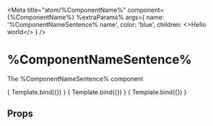 
<Meta
  title="atom/%ComponentName%"
  component={%ComponentName%}
  %extraParams%
  args={
    name: '%ComponentNameSentence% name',
    color: 'blue',
    children: <>Hello world</>
  }
/>


# %ComponentNameSentence%

The %ComponentNameSentence% component

<Canvas withSource="open">
  <Story name="Default">
    { Template.bind({}) }
  </Story>
</Canvas>

<Canvas>
  <Story
    name="Example 2"
    args={{
      colour: 'red'
    }}
  >
    { Template.bind({}) }
  </Story>
  <Story
    name="Example 2 variant"
    args={{
      colour: 'green'
    }}
  >
    { Template.bind({}) }
  </Story>
</Canvas>

## Props

<ArgsTable of={%ComponentName%} />

